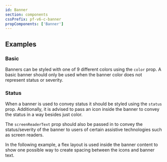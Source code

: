 ```yaml
---
id: Banner
section: components
cssPrefix: pf-v6-c-banner
propComponents: ['Banner']
---
```



## Examples

### Basic

Banners can be styled with one of 9 different colors using the `color` prop. A basic banner should only be used when the banner color does not represent status or severity.



<LiveExample src={BannerBasic} />

### Status

When a banner is used to convey status it should be styled using the `status` prop. Additionally, it is advised to pass an icon inside the banner to convey the status in a way besides just color.

The `screenReaderText` prop should also be passed in to convey the status/severity of the banner to users of certain assistive technologies such as screen readers.

In the following example, a flex layout is used inside the banner content to show one possible way to create spacing between the icons and banner text.



<LiveExample src={BannerStatus} />
